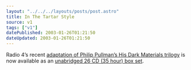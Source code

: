 ```yaml
---
layout: "../../../layouts/posts/post.astro"
title: In The Tartar Style
source: v1
tags: ["v1"]
datePublished: 2003-01-26T01:21:50
dateUpdated: 2003-01-26T01:21:50
---
```


Radio 4&#8217;s recent [adaptation of Philip Pullman&#8217;s His Dark Materials trilogy][1] is now available as an [unabridged 26 CD (35 hour) box set][2].

[1]: http://www.bbc.co.uk/radio4/arts/hisdarkmaterials/index.shtml "BBC Radio 4: Arts and Drama: His Dark Materials"
[2]: http://www.amazon.co.uk/exec/obidos/ASIN/1855495767/ohsky "Amazon.co.uk: His Dark Materials Audio CD Box Set (for hardcore fans only, I'd imagine)"
